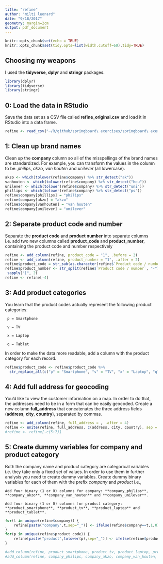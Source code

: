```yaml
---
title: "refine"
author: "milti leonard"
date: "9/18/2017"
geometry: margin=2cm
output: pdf_document
---
```


```r
knitr::opts_chunk$set(echo = TRUE)
knitr::opts_chunk$set(tidy.opts=list(width.cutoff=60),tidy=TRUE)
```
## Choosing my weapons

I used the **tidyverse**, **dplyr** and **stringr** packages.

```r
library(dplyr)
library(tidyverse)
library(stringr)

```

## 0: Load the data in RStudio

Save the data set as a CSV file called **refine_original.csv** and load it in RStudio into a data frame.

```r
refine <- read_csv("~/R/github/springboard\ exercises/springboard\ exercises/refine_original.csv")
```


## 1: Clean up brand names

Clean up the **company** column so all of the misspellings of the brand names are standardized. For example, you can transform the values in the column to be: *philips*, *akzo*, *van houten* and *unilever* (all lowercase).

```r
akzo <- which(tolower(refine$company) %>% str_detect("ak"))
vanhouten <- which(tolower(refine$company) %>% str_detect("hou"))
unilever <- which(tolower(refine$company) %>% str_detect("uni"))
phillips <- which(tolower(refine$company) %>% str_detect("ps"))
refine$company[phillips] = "philips"
refine$company[akzo] = "akzo"
refine$company[vanhouten] = "van houten"
refine$company[unilever] = "unilever"
```

## 2: Separate product code and number

Separate the **product code** and **product number** into separate columns i.e. add two new columns called **product_code** and **product_number**, containing the product code and number respectively

```r
refine <- add_column(refine, product_code = "1", .before = 2)
refine <- add_column(refine, product_number = "1", .after = 2)
refine$product_code = str_sub(as.character(refine$`Product code / number`), 1, 1)
refine$product_number <- str_split(refine$`Product code / number`, "-") %>%
 sapply("[", 2)
refine <- refine[-4]

```

## 3: Add product categories

You learn that the product codes actually represent the following product categories:

     p = Smartphone

     v = TV

     x = Laptop

     q = Tablet

In order to make the data more readable, add a column with the product category for each record.

```r

refine$product_code <- refine$product_code %>%
  str_replace_all(c("p" = "Smartphone", "v" = "TV", "x" = "Laptop", "q" = "Tablet"))

```

## 4: Add full address for geocoding

You'd like to view the customer information on a map. In order to do that, the addresses need to be in a form that can be easily geocoded. Create a new column __full_address__ that concatenates the three address fields (**address**, **city**, **country**), separated by commas.

```r

refine <- add_column(refine, full_address = , .after = 4)
refine <- unite(refine, full_address, c(address, city, country), sep = ", ", remove=TRUE)
#refine <- refine[-c(5:7)]

```

## 5: Create dummy variables for company and product category

Both the company name and product category are categorical variables i.e. they take only a fixed set of values. In order to use them in further analysis you need to create dummy variables. Create dummy binary variables for each of them with the prefix *company* and *product* i.e.,

    Add four binary (1 or 0) columns for company: **company_philips**, **company_akzo**, **company_van_houten** and **company_unilever**.

    Add four binary (1 or 0) columns for product category: **product_smartphone**, **product_tv**, **product_laptop** and **product_tablet**.


```r
for(t in unique(refine$company)) {
    refine[paste("company",t,sep="_")] <- ifelse(refine$company==t,1,0) 
}
for(p in unique(refine$product_code)) {
    refine[paste("product",tolower(p),sep="_")] <- ifelse(refine$product_code==p,1,0) 
}

#add_column(refine, product_smartphone, product_tv, product_laptop, product_tablet, .after = 2)
#add_column(refine, company_philips, company_akzo, company_van_houten, company_unilever, .after = 1)
```
